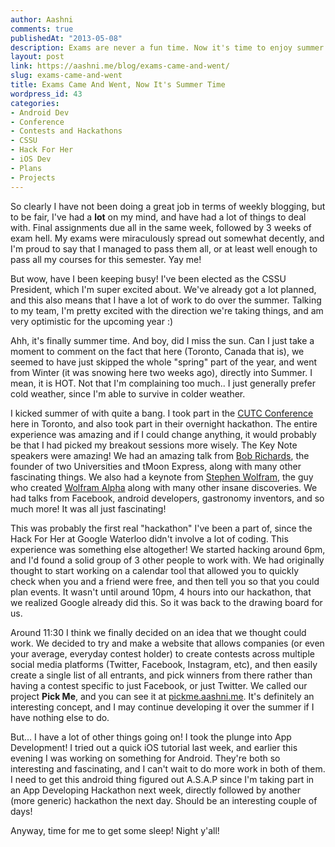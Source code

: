 ```yaml
---
author: Aashni
comments: true
publishedAt: "2013-05-08"
description: Exams are never a fun time. Now it's time to enjoy summer!
layout: post
link: https://aashni.me/blog/exams-came-and-went/
slug: exams-came-and-went
title: Exams Came And Went, Now It's Summer Time
wordpress_id: 43
categories:
- Android Dev
- Conference
- Contests and Hackathons
- CSSU
- Hack For Her
- iOS Dev
- Plans
- Projects
---
```


So clearly I have not been doing a great job in terms of weekly blogging, but to be fair, I've had a **lot** on my mind, and have had a lot of things to deal with. Final assignments due all in the same week, followed by 3 weeks of exam hell. My exams were miraculously spread out somewhat decently, and I'm proud to say that I managed to pass them all, or at least well enough to pass all my courses for this semester. Yay me!

But wow, have I been keeping busy! I've been elected as the CSSU President, which I'm super excited about. We've already got a lot planned, and this also means that I have a lot of work to do over the summer. Talking to my team, I'm pretty excited with the direction we're taking things, and am very optimistic for the upcoming year :)

Ahh, it's finally summer time. And boy, did I miss the sun. Can I just take a moment to comment on the fact that here (Toronto, Canada that is), we seemed to have just skipped the whole "spring" part of the year, and went from Winter (it was snowing here two weeks ago), directly into Summer. I mean, it is HOT. Not that I'm complaining too much.. I just generally prefer cold weather, since I'm able to survive in colder weather.

I kicked summer of with quite a bang. I took part in the [CUTC Conference](http://infect.cutc.ca) here in Toronto, and also took part in their overnight hackathon. The entire experience was amazing and if I could change anything, it would probably be that I had picked my breakout sessions more wisely. The Key Note speakers were amazing! We had an amazing talk from [Bob Richards](http://www.robertdrichards.com/), the founder of two Universities and tMoon Express, along with many other fascinating things. We also had a keynote from [Stephen Wolfram](http://www.stephenwolfram.com/), the guy who created [Wolfram Alpha](http://www.wolframalpha.com) along with many other insane discoveries. We had talks from Facebook, android developers, gastronomy inventors, and so much more! It was all just fascinating!

This was probably the first real "hackathon" I've been a part of, since the Hack For Her at Google Waterloo didn't involve a lot of coding. This experience was something else altogether! We started hacking around 6pm, and I'd found a solid group of 3 other people to work with. We had originally thought to start working on a calendar tool that allowed you to quickly check when you and a friend were free, and then tell you so that you could plan events. It wasn't until around 10pm, 4 hours into our hackathon, that we realized Google already did this. So it was back to the drawing board for us.

Around 11:30 I think we finally decided on an idea that we thought could work. We decided to try and make a website that allows companies (or even your average, everyday contest holder) to create contests across multiple social media platforms (Twitter, Facebook, Instagram, etc), and then easily create a single list of all entrants, and pick winners from there rather than having a contest specific to just Facebook, or just Twitter. We called our project **Pick Me**, and you can see it at [pickme.aashni.me](http://pickme.aashni.me). It's definitely an interesting concept, and I may continue developing it over the summer if I have nothing else to do.

But… I have a lot of other things going on! I took the plunge into App Development! I tried out a quick iOS tutorial last week, and earlier this evening I was working on something for Android. They're both so interesting and fascinating, and I can't wait to do more work in both of them. I need to get this android thing figured out A.S.A.P since I'm taking part in an App Developing Hackathon next week, directly followed by another (more generic) hackathon the next day. Should be an interesting couple of days!

Anyway, time for me to get some sleep! Night y'all!
